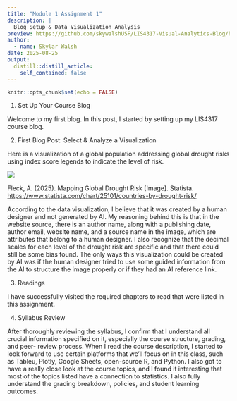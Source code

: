 ```yaml
---
title: "Module 1 Assignment 1"
description: |
  Blog Setup & Data Visualization Analysis
preview: https://github.com/skywalshUSF/LIS4317-Visual-Analytics-Blog/blob/main/_posts/2025-08-25-module-1-assignment-1/M1A1_Visualization.png?raw=true
author:
  - name: Skylar Walsh
date: 2025-08-25
output:
  distill::distill_article:
    self_contained: false
---
```


```r
knitr::opts_chunk$set(echo = FALSE)
```

1. Set Up Your Course Blog

Welcome to my first blog. In this post, I started by setting up my LIS4317
course blog.

2. First Blog Post: Select & Analyze a Visualization

Here is a visualization of a global population addressing global drought risks
using index score legends to indicate the level of risk.

![](M1A1_Visualization.png)

Fleck, A. (2025). Mapping Global Drought Risk [Image]. Statista. <https://www.statista.com/chart/25101/countries-by-drought-risk/>



According to the data visualization, I believe that it was created by a human 
designer and not generated by AI. My reasoning behind this is that in the
website source, there is an author name, along with a publishing date, author 
email, website name, and a source name in the image, which are attributes that 
belong to a human designer. I also recognize that the decimal scales for each 
level of the drought risk are specific and that there could still be some bias 
found. The only ways this visualization could be created by AI was if the human
designer tried to use some guided information from the AI to structure the image
properly or if they had an AI reference link.


3. Readings

I have successfully visited the required chapters to read that were listed in
this assignment.

4. Syllabus Review

After thoroughly reviewing the syllabus, I confirm that I understand all crucial
information specified on it, especially the course structure, grading, and peer-
review process. When I read the course description, I started to look forward to
use certain platforms that we'll focus on in this class, such as Tableu, Plotly,
Google Sheets, open-source R, and Python. I also got to have a really close look
at the course topics, and I found it interesting that most of the topics listed
have a connection to statistics. I also fully understand the grading breakdown,
policies, and student learning outcomes.





